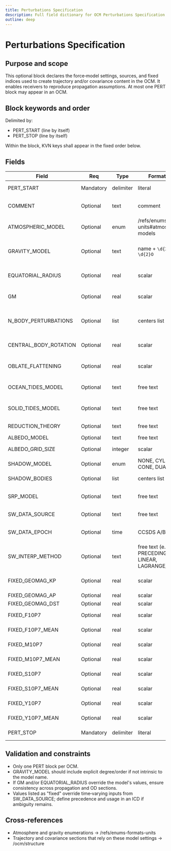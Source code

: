 ```yaml
---
title: Perturbations Specification
description: Full field dictionary for OCM Perturbations Specification (CCSDS 502.0-B-3, §6.2.9; Table 6‑10)
outline: deep
---
```



# Perturbations Specification

## Purpose and scope
This optional block declares the force‑model settings, sources, and fixed indices used to create trajectory and/or covariance content in the OCM. It enables receivers to reproduce propagation assumptions. At most one PERT block may appear in an OCM.

## Block keywords and order
Delimited by:
- PERT_START (line by itself)
- PERT_STOP (line by itself)

Within the block, KVN keys shall appear in the fixed order below.

## Fields

| Field | Req | Type | Format/Enum | Units | Default | Description | Example | Notes |
|-------|-----|------|-------------|-------|---------|-------------|---------|-------|
| PERT_START | Mandatory | delimiter | literal | n/a | n/a | Start of the perturbations section. | PERT_START |  |
| COMMENT | Optional | text | comment | n/a | None | Comments immediately after PERT_START. | COMMENT Perturbations used for propagation |  |
| ATMOSPHERIC_MODEL | Optional | enum | /refs/enums-formats-units#atmosphere-models | n/a | None | Atmosphere density model. | NRLMSIS00 |  |
| GRAVITY_MODEL | Optional | text | name + `\d{2}D : \d{2}O` | n/a | None | Gravity model name with degree/order used. | EGM-96: 36D 36O | "8D 0O" denotes zonals through J8. |
| EQUATORIAL_RADIUS | Optional | real | scalar | km | None | Equatorial radius used (if different from gravity model). | 6378.137 |  |
| GM | Optional | real | scalar | km**3/s**2 | None | Body GM used (if different from gravity model). | 3.986004e5 |  |
| N_BODY_PERTURBATIONS | Optional | list | centers list | n/a | None | Third-body perturbers (comma‑delimited). | MOON, SUN, JUPITER | Use values from SANA orbit centers. |
| CENTRAL_BODY_ROTATION | Optional | real | scalar | deg/s | None | Central body rotation rate about major principal axis. | 4.17807421629e-3 |  |
| OBLATE_FLATTENING | Optional | real | scalar | n/a | None | Oblateness (e.g., ~1/298.257223563 for Earth). | 0.00335281066475 |  |
| OCEAN_TIDES_MODEL | Optional | text | free text | n/a | None | Ocean tides model (optionally note constituents). | DIURNAL | Informative. |
| SOLID_TIDES_MODEL | Optional | text | free text | n/a | None | Solid tides model (optionally note constituents). | SEMI-DIURNAL | Informative. |
| REDUCTION_THEORY | Optional | text | free text | n/a | None | Precession/nutation reduction theory. | IAU2010 |  |
| ALBEDO_MODEL | Optional | text | free text | n/a | None | Earth albedo model. | STK |  |
| ALBEDO_GRID_SIZE | Optional | integer | scalar | n/a | None | Number of grid points for albedo model. | 100 |  |
| SHADOW_MODEL | Optional | enum | NONE, CYLINDRICAL, CONE, DUAL_CONE | n/a | None | SRP shadowing model. | DUAL_CONE |  |
| SHADOW_BODIES | Optional | list | centers list | n/a | None | Bodies casting SRP shadow. | EARTH, MOON |  |
| SRP_MODEL | Optional | text | free text | n/a | None | SRP target model (e.g., BOX_WING, CANNONBALL). | BOX_WING |  |
| SW_DATA_SOURCE | Optional | text | free text | n/a | None | Source/version of space‑weather data. | CELESTRAK |  |
| SW_DATA_EPOCH | Optional | time | CCSDS A/B | n/a | None | Epoch of the space‑weather data set. | 2001-11-08T00:00:00Z |  |
| SW_INTERP_METHOD | Optional | text | free text (e.g., PRECEDING_VALUE, LINEAR, LAGRANGE_ORDER_5) | n/a | None | Interpolation/selection method for space‑weather series. | PRECEDING_VALUE |  |
| FIXED_GEOMAG_KP | Optional | real | scalar | nT | None | Fixed Kp used (overrides time‑varying series). | 3.2 | Units per standard table. |
| FIXED_GEOMAG_AP | Optional | real | scalar | nT | None | Fixed ap index used. | 21 |  |
| FIXED_GEOMAG_DST | Optional | real | scalar | nT | None | Fixed Dst used. | -20 |  |
| FIXED_F10P7 | Optional | real | scalar | SFU | None | Fixed daily F10.7 solar flux proxy. | 120.0 |  |
| FIXED_F10P7_MEAN | Optional | real | scalar | SFU | None | Fixed 81‑day running mean of F10.7. | 132.0 |  |
| FIXED_M10P7 | Optional | real | scalar | SFU | None | Fixed daily M10.7 proxy. | 120.0 |  |
| FIXED_M10P7_MEAN | Optional | real | scalar | SFU | None | Fixed 81‑day mean M10.7. | 120.0 |  |
| FIXED_S10P7 | Optional | real | scalar | SFU | None | Fixed daily S10.7 proxy. | 120.0 |  |
| FIXED_S10P7_MEAN | Optional | real | scalar | SFU | None | Fixed 81‑day mean S10.7. | 120.0 |  |
| FIXED_Y10P7 | Optional | real | scalar | SFU | None | Fixed daily Y10.7 proxy. | 120.0 |  |
| FIXED_Y10P7_MEAN | Optional | real | scalar | SFU | None | Fixed 81‑day mean Y10.7. | 120.0 |  |
| PERT_STOP | Mandatory | delimiter | literal | n/a | n/a | End of perturbations section. | PERT_STOP |  |

## Validation and constraints

- Only one PERT block per OCM.
- GRAVITY_MODEL should include explicit degree/order if not intrinsic to the model name.
- If GM and/or EQUATORIAL_RADIUS override the model's values, ensure consistency across propagation and OD sections.
- Values listed as "fixed" override time‑varying inputs from SW_DATA_SOURCE; define precedence and usage in an ICD if ambiguity remains.

## Cross-references

- Atmosphere and gravity enumerations → /refs/enums-formats-units
- Trajectory and covariance sections that rely on these model settings → /ocm/structure
